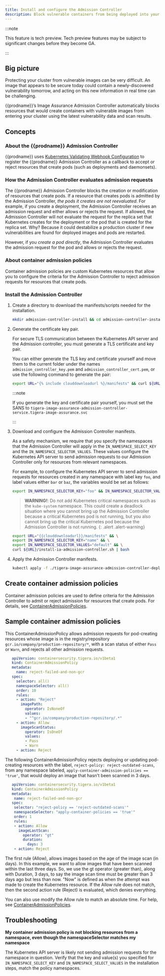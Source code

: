 ```yaml
---
title: Install and configure the Admission Controller
description: Block vulnerable containers from being deployed into your cluster using the Admission Controller.
---
```


:::note

This feature is tech preview. Tech preview features may be subject to significant changes before they become GA.

:::

## Big picture

Protecting your cluster from vulnerable images can be very difficult. An image that appears to be secure today could 
contain a newly-discovered vulnerability tomorrow, and acting on this new information in real time can be challenging.

{{prodname}}’s Image Assurance Admission Controller automatically blocks resources that would create containers with vulnerable images from entering your cluster using the latest vulnerability data and scan results.

## Concepts

### About the {{prodname}} Admission Controller

{{prodname}} uses [Kubernetes Validating Webhook Configuration](https://kubernetes.io/docs/reference/access-authn-authz/extensible-admission-controllers/) to register the {{prodname}} Admission Controller as a callback to accept or reject resources that create pods (such as deployments and daemonsets).

### How the Admission Controller evaluates admission requests

The {{prodname}} Admission Controller blocks the creation or modification of resources that create pods. If a resource that creates pods is admitted by the Admission Controller, *the pods it creates are not reevaluated*. For example, if you create a deployment, the Admission Controller receives an admission request and either allows or rejects the request. If allowed, the Admission Controller will not evaluate the request for the replica set that Kubernetes creates for the deployment or the pod that is created for the replica set. Why? Because it could destabilize a production cluster if new vulnerabilities are found for deployed images and pods are restarted.

However, if you *create a pod directly*, the Admission Controller evaluates the admission request for the pod and allows or rejects the request.

### About container admission policies

Container admission policies are custom Kubernetes resources that allow you to configure the criteria for the Admission Controller to reject admission requests for resources that create pods.

### Install the Admission Controller

1. Create a directory to download the manifests/scripts needed for the installation.

   ```bash
   mkdir admission-controller-install && cd admission-controller-install
   ```

1. Generate the certificate key pair.

   For secure TLS communication between the Kubernetes API server and the Admission controller, you must generate a TLS
   certificate and key pair.
   
   You can either generate the TLS key and certificate yourself and move them to the current folder under the names
   `admission_controller_key.pem` and `admission_controller_cert.pem`, or use the following command to generate the pair:
   ```bash
   export URL="{% include clouddownloadurl %}/manifests" && curl ${URL}/generate-open-ssl-key-cert-pair.sh | bash
   ```

   :::note

   If you generate the key and certificate pair yourself, you must set the SANS to `tigera-image-assurance-admission-controller-service.tigera-image-assurance.svc`
   
   :::

1. Download and configure the Admission Controller manifests.
   
   As a safety mechanism, we require that you specify the namespaces that the Admission Controller will apply in
   the `IN_NAMESPACE_SELECT_KEY` and the `IN_NAMESPACE_SELECTOR_VALUES`. These values configure the Kubernetes API server to send admission requests to our Admission Controller only for resources from relevant namespaces.

   For example, to configure the Kubernetes API server to send admission requests for resources created in any namespace with label key `foo`, and label values either `bar` or `baz`, the variables would be set as follows:
   
   ```bash
   export IN_NAMESPACE_SELECTOR_KEY="foo" && IN_NAMESPACE_SELECTOR_VALUES="bar baz"
   ```

   >**WARNING!**: Do not add Kubernetes critical namespaces such as the `kube-system` namespace. This could create a
   deadlock situation where you cannot bring up the Admission Controller because a critical Kubernetes pod is not running, but you also cannot bring up the critical Kubernetes pod because the Admission Controller is not running.
   {: .alert .alert-warning}

   ```bash
   export URL="{{clouddownloadurl}}/manifests" && \
   export IN_NAMESPACE_SELECTOR_KEY="name" && \
   export IN_NAMESPACE_SELECTOR_VALUES="default" && \
   curl ${URL}/install-ia-admission-controller.sh | bash
   ```

1. Apply the Admission Controller manifests.

   ```bash
   kubectl apply -f ./tigera-image-assurance-admission-controller-deploy.yaml
   ```

## Create container admission policies

Container admission policies are used to define criteria for the Admission Controller to admit or reject admission for resources that create pods. For details, see [ContainerAdmissionPolicies](../reference/resources/containeradmissionpolicy.mdx).

## Sample container admission policies

This ContainerAdmissionPolicy allows admission requests for pod-creating resources whose image is in the registry/repository `gcr.io/company/production-repository/*`, with a scan status of either `Pass` or `Warn`, and rejects all other admission requests.

```yaml
   apiVersion: containersecurity.tigera.io/v1beta1
   kind: ContainerAdmissionPolicy
   metadata:
     name: reject-failed-and-non-gcr
   spec:
     selector: all()
     namespaceSelector: all()
     order: 10
     rules:
     - action: "Reject"
       imagePath:
         operator: IsNoneOf
         values:
         - "^gcr.io/company/production-repository/.*"
     - action: Allow
       imageScanStatus:
         operator: IsOneOf
         values:
         - Pass
         - Warn
     - action: Reject
```

The following ContainerAdmissionPolicy rejects deploying or updating pod-creating resources with the label, `reject-policy: reject-outdated-scans`,
from any namespace labeled, `apply-container-admission-policies == 'true'`, that would deploy an image that hasn't been scanned in 3 days.

```yaml
   apiVersion: containersecurity.tigera.io/v1beta1
   kind: ContainerAdmissionPolicy
   metadata:
    name: reject-failed-and-non-gcr
   spec:
    selector: "reject-policy == 'reject-outdated-scans'"
    namespaceSelector: "apply-container-policies == 'true'"
    order: 1
    rules:
    - action: Allow
      imageLastScan:
        operator: "gt"
        duration:
          days: 3
    - action: Reject
```

The first rule (Allow), allows images based on the age of the image scan (in days). In this example, we want to allow
images that have been scanned within the last three days. So, we use the gt operator (greater than), along with Duration,
3 days, to say the image scan time must be greater than 3 days ago but less than now. "Now" is defined as when the
attempt was made to create the Kubernetes resource. If the Allow rule does not match, then the second action rule
(Reject) is evaluated, which denies everything.

You can also use modify the Allow rule to match an absolute time. For help, see [ContainerAdmissionPolicies](../reference/resources/containeradmissionpolicy.mdx).

## Troubleshooting

**My container admission policy is not blocking resources from a namespace, even though the namespaceSelector matches my namespace**

The Kubernetes API server is likely not sending admission requests for the namespace in question. Verify that the key and value(s) you specified for `IN_NAMESPACE_SELECT_KEY` and `IN_NAMESPACE_SELECT_VALUES` in the installation steps, match the policy namespaces. 
